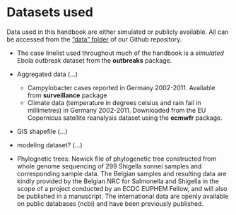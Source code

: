 # Datasets used

Data used in this handbook are either simulated or publicly available. All can be accessed from the ["data" folder](https://github.com/nsbatra/Epi_R_handbook/tree/master/data) of our Github repository.  

* The case linelist used throughout much of the handbook is a *simulated* Ebola outbreak dataset from the **outbreaks** package.  

* Aggregated data (...)  
     * Campylobacter cases reported in Germany 2002-2011. Available from **surveillance** package
     * Climate data (temperature in degrees celsius and rain fail in millimetres) in Germany 2002-2011. Downloaded from the EU Copernicus satellite reanalysis dataset using the **ecmwfr** package.  
* GIS shapefile (...)  
* modeling dataset? (...)
* Phylognetic trees: Newick file of phylogenetic tree constructed from whole genome sequencing of 299 Shigella sonnei samples and corresponding sample data. The Belgian samples and resulting data are kindly provided by the Belgian NRC for Salmonella and Shigella in the scope of a project conducted by an ECDC EUPHEM Fellow, and will also be published in a manuscript. The international data are openly available on public databases (ncbi) and have been previously published. 

